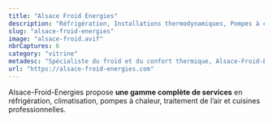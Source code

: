 ```yaml
---
title: "Alsace Froid Energies"
description: "Réfrigération, Installations thermodynamiques, Pompes à chaleur, Climatisation"
slug: "alsace-froid-energies"
image: "alsace-froid.avif"
nbrCaptures: 6
category: "vitrine"
metadesc: "Spécialiste du froid et du confort thermique, Alsace-Froid-Energies propose des services complets en réfrigération, climatisation, pompes à chaleur et cuisines professionnelles."
url: "https://alsace-froid-energies.com"
---
```


Alsace-Froid-Energies propose **une gamme complète de services** en réfrigération, climatisation, pompes à chaleur, traitement de l’air et cuisines professionnelles.
